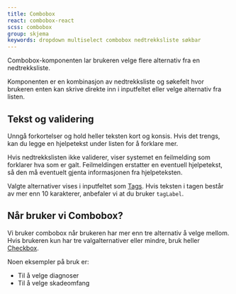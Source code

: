 ```yaml
---
title: Combobox
react: combobox-react
scss: combobox
group: skjema
keywords: dropdown multiselect combobox nedtrekksliste søkbar
---
```



<Ingress>Combobox-komponenten lar brukeren velge flere alternativ fra en nedtrekksliste.</Ingress>

<ComponentExample
    component={ComboboxExample}
    codeExample={comboboxExampleCode}
    knobs={comboboxExampleKnobs}
    title="Combobox"
/>

Komponenten er en kombinasjon av nedtrekksliste og søkefelt hvor brukeren enten kan skrive direkte inn i inputfeltet eller velge alternativ fra listen.

<PortalImage src="/assets/documentation/combobox/combobox-eksempel.png" caption="Combobox-eksempel." />

## Tekst og validering

Unngå forkortelser og hold heller teksten kort og konsis.
Hvis det trengs, kan du legge en hjelpetekst under listen for å forklare mer.

Hvis nedtrekkslisten ikke validerer, viser systemet en feilmelding som forklarer hva som er galt. Feilmeldingen erstatter en eventuell hjelpetekst, så den må eventuelt gjenta informasjonen fra hjelpeteksten.

Valgte alternativer vises i inputfeltet som [Tags](/komponenter/tag). Hvis teksten i tagen består av mer enn 10 karakterer, anbefaler vi at du bruker `tagLabel`.

## Når bruker vi Combobox?

Vi bruker combobox når brukeren har mer enn tre alternativ å velge mellom. Hvis brukeren kun har tre valgalternativer eller mindre, bruk heller [Checkbox](/komponenter/checkbox).

Noen eksempler på bruk er:

-   Til å velge diagnoser
-   Til å velge skadeomfang
